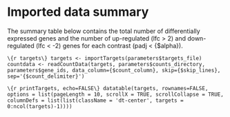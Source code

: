 # Imported data summary

The summary table below contains the total number of differentially expressed genes and the number of up-regulated (lfc > 2) and down-regulated (lfc < -2) genes for each contrast (padj < {$alpha}).

```\{r targets\}
targets <- importTargets(parameters$targets_file)
countdata <- readCountData(targets, parameters$counts_directory, parameters$gene_ids, data_column={$count_column}, skip={$skip_lines}, sep='{$count_delimiter}')
```

```\{r printTargets, echo=FALSE\}
datatable(targets, rownames=FALSE, options = list(pageLength = 10, scrollX = TRUE, scrollCollapse = TRUE, columnDefs = list(list(className = 'dt-center', targets = 0:ncol(targets)-1))))
```
